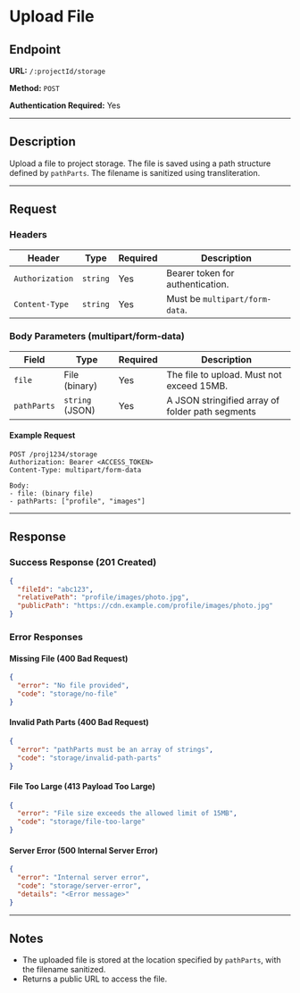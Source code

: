 # Upload File

## Endpoint

**URL:** `/:projectId/storage`

**Method:** `POST`

**Authentication Required:** Yes

---

## Description

Upload a file to project storage. The file is saved using a path structure defined by `pathParts`. The filename is sanitized using transliteration.

---

## Request

### Headers

| Header          | Type     | Required | Description                      |
| --------------- | -------- | -------- | -------------------------------- |
| `Authorization` | `string` | Yes      | Bearer token for authentication. |
| `Content-Type`  | `string` | Yes      | Must be `multipart/form-data`.   |

### Body Parameters (multipart/form-data)

| Field       | Type            | Required | Description                                      |
| ----------- | --------------- | -------- | ------------------------------------------------ |
| `file`      | File (binary)   | Yes      | The file to upload. Must not exceed 15MB.        |
| `pathParts` | `string` (JSON) | Yes      | A JSON stringified array of folder path segments |

#### Example Request

```http
POST /proj1234/storage
Authorization: Bearer <ACCESS_TOKEN>
Content-Type: multipart/form-data

Body:
- file: (binary file)
- pathParts: ["profile", "images"]
```

---

## Response

### Success Response (201 Created)

```json
{
  "fileId": "abc123",
  "relativePath": "profile/images/photo.jpg",
  "publicPath": "https://cdn.example.com/profile/images/photo.jpg"
}
```

### Error Responses

#### Missing File (400 Bad Request)

```json
{
  "error": "No file provided",
  "code": "storage/no-file"
}
```

#### Invalid Path Parts (400 Bad Request)

```json
{
  "error": "pathParts must be an array of strings",
  "code": "storage/invalid-path-parts"
}
```

#### File Too Large (413 Payload Too Large)

```json
{
  "error": "File size exceeds the allowed limit of 15MB",
  "code": "storage/file-too-large"
}
```

#### Server Error (500 Internal Server Error)

```json
{
  "error": "Internal server error",
  "code": "storage/server-error",
  "details": "<Error message>"
}
```

---

## Notes

- The uploaded file is stored at the location specified by `pathParts`, with the filename sanitized.
- Returns a public URL to access the file.
